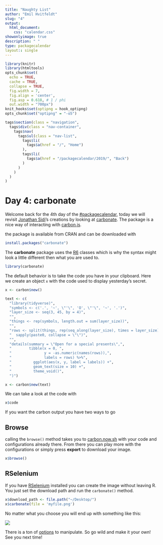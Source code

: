 ```yaml
---
title: "Naughty List"
author: "Emil Hvitfeldt"
slug: "4"
output: 
  html_document:
    css: "calendar.css"
showonlyimage: true
description: " "
type: packagecalendar
layout:: single
---
```


<html>
    <link rel="stylesheet" href="/css/calendar-post.css"/>
</html>

```r
library(knitr)
library(htmltools)
opts_chunk$set(
  echo = TRUE, 
  cache = TRUE,
  collapse = TRUE,
  fig.width = 7, 
  fig.align = 'center',
  fig.asp = 0.618, # 1 / phi
  out.width = "700px")
knit_hooks$set(optipng = hook_optipng)
opts_chunk$set("optipng" = "-o5")
```

```r
tags$section(class = "navigation",
  tags$div(class = "nav-container",
    tags$nav(
      tags$ul(class = "nav-list",
        tags$li(
          tags$a(href = "/", "Home")
        ),
        tags$li(
          tags$a(href = "/packagecalendar/2019/", "Back")
        )
      )
    )
  )
)
```

# Day 4: carbonate

Welcome back for the 4th day of the [#packagecalendar](https://twitter.com/hashtag/packagecalendar),
today we will revisit [Jonathan Sidi](https://twitter.com/yoniceedee)'s creations by looking at [carbonate](https://github.com/yonicd/carbonate). The package is a nice way of interacting with [carbon.js](https://carbon.now.sh/about).

the package is available from CRAN and can be downloaded with

```r
install.packages("carbonate")
```

The **carbonate** package uses the [R6]() classes which is why the syntax might look a little different then what you are used to.

```r
library(carbonate)
```

The default behavior is to take the code you have in your clipboard. 
Here we create an object `x` with the code used to display yesterday's secret.

```r
x <- carbon$new()
```

```r
text <- c(
  "library(tidyverse)", 
  "symbols <- c('.', '~', \"'\", 'O', \"'\", '~', '.')", 
  "layer_size <- seq(3, 45, by = 4)", 
  "", 
  "things <- rep(symbols, length.out = sum(layer_size))", 
  "", 
  "rows <- split(things, rep(seq_along(layer_size), times = layer_size)) %>%", 
  "  sapply(paste0, collapse = \"\")", 
  "", 
  "details(summary = \"Open for a special presents\",", 
  "        tibble(x = 0, ", 
  "               y = -as.numeric(names(rows)),", 
  "               labels = rows) %>%", 
  "          ggplot(aes(x, y, label = labels)) +", 
  "          geom_text(size = 10) +", 
  "          theme_void()", 
  ")")

x <- carbon$new(text)
```

We can take a look at the code with 

```r
x$code
```

If you want the carbon output you have two ways to go

## Browse

calling the `browse()` method takes you to [carbon.now.sh](https://carbon.now.sh/) with your code and configurations already there. 
From there you can play more with the configurations or simply press **export** to download your image.

```r
x$browse()
```

## RSelenium

If you have [RSelenium](https://ropensci.github.io/RSelenium/) installed you can create the image without leaving R.
You just set the download path and run the `carbonate()` method.

```r
x$download_path <- file.path("~/Desktop/")
x$carbonate(file = 'myfile.png')
```

No matter what you choose you will end up with something like this:

![](https://i.imgur.com/YTMP1t6.png)

There is a ton of [options](https://yonicd.github.io/carbonate/#manipulate-carbon-object) to manipulate. 
So go wild and make it your own!
See you next time!